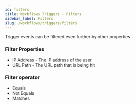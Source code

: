 ```yaml
---
id: filters
title: Workflows Triggers - Filters
sidebar_label: Filters
slug: /workflows/triggers/filters
---
```


Trigger events can be filtered even further by other properties.

### Filter Properties

- IP Address - The IP address of the user
- URL Path - The URL path that is being hit

### Filter operator

- Equals
- Not Equals
- Matches
